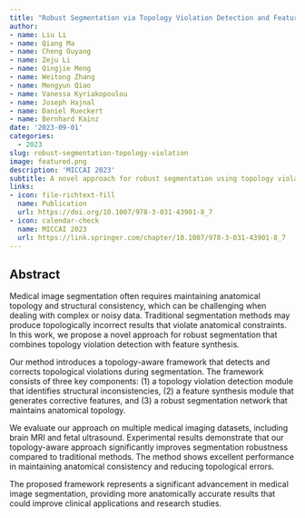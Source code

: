 ```yaml
---
title: "Robust Segmentation via Topology Violation Detection and Feature Synthesis"
author: 
- name: Liu Li
- name: Qiang Ma
- name: Cheng Ouyang
- name: Zeju Li
- name: Qingjie Meng
- name: Weitong Zhang
- name: Mengyun Qiao
- name: Vanessa Kyriakopoulou
- name: Joseph Hajnal
- name: Daniel Rueckert
- name: Bernhard Kainz
date: '2023-09-01'
categories:
  - 2023
slug: robust-segmentation-topology-violation
image: featured.png
description: 'MICCAI 2023'
subtitle: A novel approach for robust segmentation using topology violation detection and feature synthesis.
links:
- icon: file-richtext-fill
  name: Publication
  url: https://doi.org/10.1007/978-3-031-43901-8_7
- icon: calendar-check
  name: MICCAI 2023
  url: https://link.springer.com/chapter/10.1007/978-3-031-43901-8_7
---
```


## Abstract

Medical image segmentation often requires maintaining anatomical topology and structural consistency, which can be challenging when dealing with complex or noisy data. Traditional segmentation methods may produce topologically incorrect results that violate anatomical constraints. In this work, we propose a novel approach for robust segmentation that combines topology violation detection with feature synthesis.

Our method introduces a topology-aware framework that detects and corrects topological violations during segmentation. The framework consists of three key components: (1) a topology violation detection module that identifies structural inconsistencies, (2) a feature synthesis module that generates corrective features, and (3) a robust segmentation network that maintains anatomical topology.

We evaluate our approach on multiple medical imaging datasets, including brain MRI and fetal ultrasound. Experimental results demonstrate that our topology-aware approach significantly improves segmentation robustness compared to traditional methods. The method shows excellent performance in maintaining anatomical consistency and reducing topological errors.

The proposed framework represents a significant advancement in medical image segmentation, providing more anatomically accurate results that could improve clinical applications and research studies. 